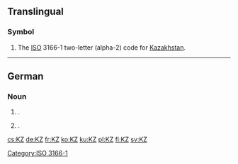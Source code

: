 {{also|.kz}}
==Translingual==

===Symbol===
{{head|mul|symbol}}
# The [[ISO]] 3166-1 two-letter (alpha-2) code for [[Kazakhstan]].

----

==German==

===Noun===
{{de-noun|n|KZ|gen2=KZs|KZ|pl2=KZs}}

# {{abbreviation of|Konzentrationslager|lang=de|dot=}} {{gloss|concentration camp}}.
# {{abbreviation of|Krankenzimmer|lang=de|dot=}} {{gloss|concentration camp}}.

[[Category:ISO 3166-1]]

[[cs:KZ]]
[[de:KZ]]
[[fr:KZ]]
[[ko:KZ]]
[[ku:KZ]]
[[pl:KZ]]
[[fi:KZ]]
[[sv:KZ]]